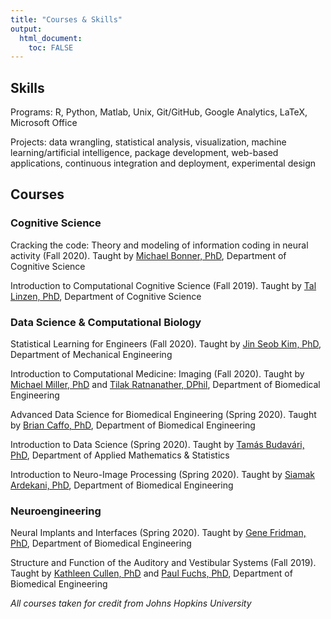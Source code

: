 ```yaml
---
title: "Courses & Skills"
output: 
  html_document:
    toc: FALSE
---
```


## **Skills**

Programs: R, Python, Matlab, Unix, Git/GitHub, Google Analytics, LaTeX, Microsoft Office

Projects: data wrangling, statistical analysis, visualization, machine learning/artificial intelligence, package development, web-based applications, continuous integration and deployment, experimental design



## **Courses**

### Cognitive Science

Cracking the code: Theory and modeling of information coding in neural activity (Fall 2020). Taught by [Michael Bonner, PhD](https://cogsci.jhu.edu/directory/michael-bonner/), Department of Cognitive Science

Introduction to Computational Cognitive Science (Fall 2019). Taught by [Tal Linzen, PhD](https://cogsci.jhu.edu/directory/tal-linzen/), Department of Cognitive Science



### Data Science & Computational Biology

Statistical Learning for Engineers (Fall 2020). Taught by [Jin Seob Kim, PhD](https://engineering.jhu.edu/faculty/jin-seob-kim/), Department of Mechanical Engineering

Introduction to Computational Medicine: Imaging (Fall 2020). Taught by [Michael Miller, PhD](https://www.bme.jhu.edu/people/faculty/michael-i-miller/) and [Tilak Ratnanather, DPhil](https://www.bme.jhu.edu/people/faculty/tilak-ratnanather/), Department of Biomedical Engineering

Advanced Data Science for Biomedical Engineering (Spring 2020). Taught by [Brian Caffo, PhD](https://www.jhsph.edu/faculty/directory/profile/1010/brian-s-caffo), Department of Biomedical Engineering

Introduction to Data Science (Spring 2020). Taught by [Tamás Budavári, PhD](https://engineering.jhu.edu/ams/faculty/tamas-budavari/), Department of Applied Mathematics & Statistics

Introduction to Neuro-Image Processing (Spring 2020). Taught by [Siamak Ardekani, PhD](https://www.bme.jhu.edu/people/faculty/siamak-ardekani/), Department of Biomedical Engineering



### Neuroengineering

Neural Implants and Interfaces (Spring 2020). Taught by [Gene Fridman, PhD](https://www.hopkinsmedicine.org/profiles/details/gene-fridman), Department of Biomedical Engineering

Structure and Function of the Auditory and Vestibular Systems (Fall 2019). Taught by [Kathleen Cullen, PhD](https://www.bme.jhu.edu/people/faculty/kathleen-cullen/) and [Paul Fuchs, PhD](https://www.hopkinsmedicine.org/profiles/details/paul-fuchs), Department of Biomedical Engineering



*All courses taken for credit from Johns Hopkins University*



